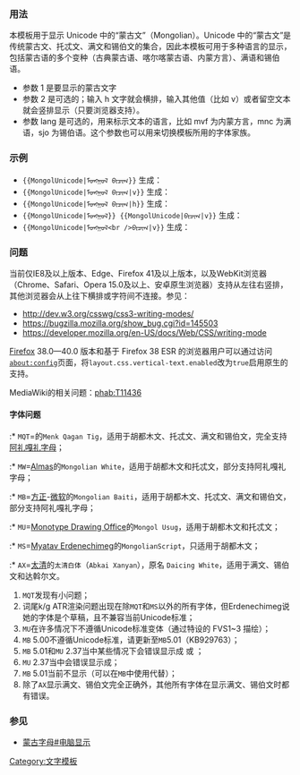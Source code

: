 {{Documentation subpage}}
<!-- Categories and interwikis go at the bottom of this page. -->
{{模板样式|模板:MongolUnicode/fonts.css}}

=== 用法 ===
本模板用于显示 Unicode 中的“蒙古文”（Mongolian）。Unicode 中的“蒙古文”是传统蒙古文、托忒文、满文和锡伯文的集合，因此本模板可用于多种语言的显示，包括蒙古语的多个变种（古典蒙古语、喀尔喀蒙古语、内蒙方言）、满语和锡伯语。

*参数 1 是要显示的蒙古文字
*参数 2 是可选的；输入 h 文字就会横排，输入其他值（比如 v）或者留空文本就会竖排显示（只要浏览器支持）。
*参数 lang 是可选的，用来标示文本的语言，比如 mvf 为内蒙方言，mnc 为满语，sjo 为锡伯语。这个参数也可以用来切换模板所用的字体家族。

=== 示例 ===
*<code><nowiki>{{MongolUnicode|ᠮᠣᠩᠭᠣᠯ ᠪᠢᠴᠢᠭ᠌}}</nowiki></code> 生成：{{MongolUnicode|ᠮᠣᠩᠭᠣᠯ ᠪᠢᠴᠢᠭ᠌}}
*<code><nowiki>{{MongolUnicode|ᠮᠣᠩᠭᠣᠯ ᠪᠢᠴᠢᠭ᠌|v}}</nowiki></code> 生成：{{MongolUnicode|ᠮᠣᠩᠭᠣᠯ ᠪᠢᠴᠢᠭ᠌|v}}
*<code><nowiki>{{MongolUnicode|ᠮᠣᠩᠭᠣᠯ ᠪᠢᠴᠢᠭ᠌|h}}</nowiki></code> 生成：{{MongolUnicode|ᠮᠣᠩᠭᠣᠯ ᠪᠢᠴᠢᠭ᠌|h}}
*<code><nowiki>{{MongolUnicode|ᠮᠣᠩᠭᠣᠯ}} {{MongolUnicode|ᠪᠢᠴᠢᠭ᠌|v}}</nowiki></code> 生成：{{MongolUnicode|ᠮᠣᠩᠭᠣᠯ}} {{MongolUnicode|ᠪᠢᠴᠢᠭ᠌|v}}
*<code><nowiki>{{MongolUnicode|ᠮᠣᠩᠭᠣᠯ<br />ᠪᠢᠴᠢᠭ᠌|v}}</nowiki></code> 生成：{{MongolUnicode|ᠮᠣᠩᠭᠣᠯ<br />ᠪᠢᠴᠢᠭ᠌|v}}

=== 问题 ===
当前仅IE8及以上版本、Edge、Firefox 41及以上版本，以及WebKit浏览器（Chrome、Safari、Opera 15.0及以上、安卓原生浏览器）支持从左往右竖排，其他浏览器会从上往下横排或字符间不连接。参见：
* http://dev.w3.org/csswg/css3-writing-modes/
* https://bugzilla.mozilla.org/show_bug.cgi?id=145503
* https://developer.mozilla.org/en-US/docs/Web/CSS/writing-mode

[[Firefox]] 38.0—40.0 版本和基于 Firefox 38 ESR 的浏览器用户可以通过访问<code>about:config</code>页面，将<code>layout.css.vertical-text.enabled</code>改为<code>true</code>启用原生的支持。

MediaWiki的相关问题：[[phab:T11436]]

==== 字体问题 ====
:* <TT>MQT</TT>={{link-en|蒙科立|Menksoft}}的<TT>Menk Qagan Tig</TT>，适用于胡都木文、托忒文、满文和锡伯文，完全支持[[阿礼嘎礼字母]]；
:* <TT>MW</TT>=[[Almas]]的<TT>Mongolian White</TT>，适用于胡都木文和托忒文，部分支持阿礼嘎礼字母；
:* <TT>MB</TT>=[[方正集团|方正]]-[[微软]]的<TT>Mongolian Baiti</TT>，适用于胡都木文、托忒文、满文和锡伯文，部分支持阿礼嘎礼字母；
:* <TT>MU</TT>=[[蒙納公司|Monotype Drawing Office]]的<TT>Mongol Usug</TT>，适用于胡都木文和托忒文；
:* <TT>MS</TT>=[[Myatav Erdenechimeg]]的<TT>MongolianScript</TT>，只适用于胡都木文；
:* <TT>AX</TT>=[http://abkai.net/core/zh/manchu/manchu-fonts/ 太清]的<TT>太清白体</TT>（<TT>Abkai Xanyan</TT>），原名 <TT>Daicing White</TT>，适用于满文、锡伯文和达斡尔文。
# <TT>MQT</TT>发现有小问题；
# 词尾k/g ATR渲染问题出现在除<TT>MQT</TT>和<TT>MS</TT>以外的所有字体，但Erdenechimeg说她的字体是个草稿，且不兼容当前Unicode标准；
# <TT>MU</TT>在许多情况下不遵循Unicode标准变体（通过特设的 FVS1~3 描绘）；
# <TT>MB</TT> 5.00不遵循Unicode标准，请更新至<TT>MB</TT>5.01（KB929763）；
# <TT>MB</TT> 5.01和<TT>MU</TT> 2.37当中某些情况下{{MongolUnicode|valign=middle|‍ᠶ‍}}会错误显示成{{MongolUnicode|valign=middle|‍ᠢ‍}}<!--Middle form-->或{{MongolUnicode|valign=middle|ᠵ‍}}<!--Head form-->；
# <TT>MU</TT> 2.37当中{{MongolUnicode|valign=middle|ᡓ‍}}会错误显示成{{MongolUnicode|valign=middle|ᠴ‍}}；
# <TT>MB</TT> 5.01当前不显示{{MongolUnicode|valign=middle|ᡯᡳ}}（可以在<TT>MB</TT>中使用{{MongolUnicode|valign=middle|ᡯᡳ᠌}}代替）；
# 除了<TT>AX</TT>显示满文、锡伯文完全正确外，其他所有字体在显示满文、锡伯文时都有错误。

=== 参见 ===
* [[蒙古字母#电脑显示]]

<IncludeOnly>
<!-- Categories and interwikis go here: -->
[[Category:文字模板]]
</IncludeOnly>